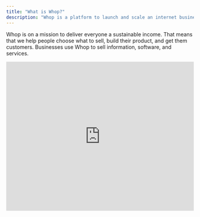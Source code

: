 ```yaml
---
title: "What is Whop?"
description: "Whop is a platform to launch and scale an internet business."
---
```


Whop is on a mission to deliver everyone a sustainable income. That means that we help people choose what to sell, build their product, and get them customers. Businesses use Whop to sell information, software, and services.





<iframe   className="w-full aspect-video rounded-xl"
 width="100%" height="400" src="https://www.youtube.com/embed/9gZS9SQn_B0?si=0BPZ1dlKqUnJBVhV&modestbranding=1&rel=0" title="YouTube video player" frameborder="0" allow="accelerometer; autoplay; clipboard-write; encrypted-media; gyroscope; picture-in-picture; web-share" referrerpolicy="strict-origin-when-cross-origin " allowfullscreen  />

<Check>
  Businesses on Whop earn over \$1 billion every year.
</Check>

## Get started

<CardGroup cols={2}>
  <Card title="Create your whop" icon="sparkles" href="/create-account">
    Start an online business with a few clicks.
  </Card>
  <Card title="Add apps to your whop" icon="block-brick" href="/add-apps">
    Apps are building blocks for your business.
  </Card>
  <Card title="Set up products and pricing" icon="dollar-sign" href="/set-up-products-pricing">
    Charge subscriptions or one time payments.
  </Card>
  <Card title="Set up your store page" icon="store" href="/set-up-store-page">
    Create a landing page for customer acquisition.
  </Card>
</CardGroup>

## Using Whop for payment processing only

This works well if you've already built your business on other tools but want better payment processing.

<CardGroup cols={1}>
  <Card title="Start with payment processing" icon="credit-card" href="/payments/overview">
    Use Whop to process payments and create checkout links - but host and deliver your product elsewhere.
  </Card>
</CardGroup>

## Common business models

Learn how to set up popular business models on Whop:

<CardGroup cols={3}>
  <Card title="Educational programs" icon="people-group" href="/supported-business-models/communities">
    Turn your followers into a tight-knit community that pays to be there.
  </Card>
  <Card title="Agency services" icon="graduation-cap" href="/supported-business-models/courses">
    Turn your expertise into a course that sells while you sleep.
  </Card>
   <Card title="Coaching" icon="graduation-cap" href="/supported-business-models/courses">
    Turn your expertise into a course that sells while you sleep.
  </Card>
</CardGroup>

<CardGroup cols={3}>
  <Card title="Newsletters" icon="chart-line" href="/supported-business-models/coaches">
    Get paid to help people level up through 1-on-1 and group sessions.
  </Card>
  <Card title="Paid groups" icon="gear" href="/supported-business-models/agencies">
    Run client work in one place - projects, updates, and payments.
  </Card>
  <Card title="SaaS" icon="laptop" href="/supported-business-models/saas">
    Launch your app with built-in payments and user management.
  </Card>
</CardGroup>

<CardGroup cols={3}>
  <Card title="Events" icon="chart-line" href="/supported-business-models/coaches">
    Get paid to help people level up through 1-on-1 and group sessions.
  </Card>
  <Card title="DTC Ecommerce" icon="gear" href="/supported-business-models/dtc-ecommerce">
    Run client work in one place - projects, updates, and payments.
  </Card>
  <Card title="Brick and Mortar" icon="laptop" href="/supported-business-models/software">
    Launch your app with built-in payments and user management.
  </Card>
</CardGroup>

